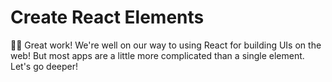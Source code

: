 # Create React Elements

<EpicVideo url="https://www.epicreact.dev/workshops/react-fundamentals/create-react-elements/solution" />

👨‍💼 Great work! We're well on our way to using React for building UIs on the web!
But most apps are a little more complicated than a single element. Let's go
deeper!
